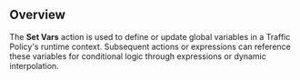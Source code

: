 ## Overview

The **Set Vars** action is used to define or update global variables in a Traffic Policy's runtime context. Subsequent actions or expressions can reference these variables for conditional logic through expressions or dynamic interpolation.
